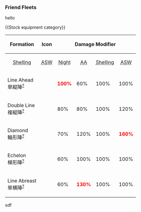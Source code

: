 ===Friend Fleets===



{{Fleets
|!4 DD
|!!Variant 1
|-|Kazagumo/Kai|12.7cm Twin Gun Mount Model D Kai 2|Type 22 Surface Radar Kai 4|61cm Quadruple (Oxygen) Torpedo Mount Late Model
|-|Akigumo/Kai|12.7cm Twin Gun Mount Model C Kai 2|12.7cm Twin Gun Mount Model C Kai 2|searchlight
|-|Yuugumo/Kai Ni|12.7cm Twin Gun Mount Model D Kai 2|12.7cm Twin Gun Mount Model D Kai 2|Star_Shell
|-|Makigumo/Kai Ni|12.7cm Twin Gun Mount Model D Kai 2|Type 22 Surface Radar Kai 4 (Calibrated Late Model)|61cm Quadruple (Oxygen) Torpedo Mount Late Model
|!!Variant 2
|-|Kazagumo/Kai|12.7cm Twin Gun Mount Model D Kai 2|Type 22 Surface Radar Kai 4|61cm Quadruple (Oxygen) Torpedo Mount Late Model
|-|Akigumo/Kai|12.7cm Twin Gun Mount Model C Kai 2|12.7cm Twin Gun Mount Model C Kai 2|Searchlight
|-|Yuugumo/Kai Ni|12.7cm Twin Gun Mount Model D Kai 2|12.7cm Twin Gun Mount Model D Kai 2|Star_Shell
|-|Makigumo/Kai Ni|12.7cm Twin Gun Mount Model D Kai 2|Type 22 Surface Radar Kai 4 (Calibrated Late Model)|61cm Quadruple (Oxygen) Torpedo Mount Late Model
|!1CVL 2DE
|!!Variant 1
|-|Shinyou/Kai Ni|F4F-4
|-|Etorofu/Kai|12.7cm Single High-angle Gun Mount (Late Model)|12.7cm Single High-angle Gun Mount (Late Model)|Type 22 Surface Radar Kai 4
|-|Tsushima/Kai|12.7cm Single High-angle Gun Mount (Late Model)|12.7cm Single High-angle Gun Mount (Late Model)|Type 22 Surface Radar Kai 4
}}

hello



<nowiki>{{Stock equipment category}}</nowiki>

{| class="article-table" style="text-align:center;width:50%; font-size:12px"
|-
! scope="col" style="text-align:center;" rowspan="2" |Formation
! scope="col" style="text-align:center;" rowspan="2" |Icon
! scope="col" style="text-align:center;" colspan="4" |Damage Modifier
! scope="col" style="text-align:center;" colspan="4" |Accuracy Modifier
! scope="col" style="text-align:center;" colspan="5" |Evasion Modifier
! scope="col" style="text-align:center;" rowspan="2" |<abbr title="Flagship Protection Rate">FS Prot</abbr>
|-
! scope="col" style="text-align:center;" |<abbr title="Day Shelling/Bombing">Shelling</abbr>
! scope="col" style="text-align:center;" |<abbr title="Anti-Submarine">ASW</abbr>
! scope="col" style="text-align:center;" |<abbr title="Night Battle">Night</abbr>
! scope="col" style="text-align:center;" |<abbr title="Anti-Air">AA</abbr>
! scope="col" style="text-align:center;" |<abbr title="Day Shelling/Bombing">Shelling</abbr>
! scope="col" style="text-align:center;" |<abbr title="Anti-Submarine">ASW</abbr>
! scope="col" style="text-align:center;" |<abbr title="Day Torpedo">Torp</abbr>
! scope="col" style="text-align:center;" |Night
! scope="col" style="text-align:center;" |<abbr title="Day Shelling/Bombing">Shelling</abbr>
! scope="col" style="text-align:center;" |<abbr title="Day Opening/Closing Torpedo">Torp</abbr>
! scope="col" style="text-align:center;" |<abbr title="Anti-Submarine">ASW</abbr>
! scope="col" style="text-align:center;" |<abbr title="Night Battle">Night</abbr>
! scope="col" style="text-align:center;" |<abbr title="Opening Airstrikes">Aerial</abbr>
|-
| style="text-align:left;" | Line Ahead<br /><span style="cursor:help;" title="Tanjuu-jin">単縦陣</span><sup>[http://kancolle.wikia.com/wiki/Help:Japanese ?]</sup>
| {{LineAhead}}
| style="color:red;" |'''100%'''
|60%
|100%
|100%
|100%
|100%
| style="color:red;" |'''100%'''
| style="color:red;" |'''100%'''
|100%
|100%
|100%
|100%
|100%
|45%
|-
| style="text-align:left;" | Double Line<br /><span style="cursor:help;" title="Fukujuu-jin">複縦陣</span><sup>[http://kancolle.wikia.com/wiki/Help:Japanese ?]</sup>
| {{DoubleLine}}
|80%
|80%
|100%
|120%
| style="color:red;" |'''120%'''
| style="color:red;" |'''120%'''
|80%
|90%
|100%
|100%
|100%
|100%
|100%
|60%
|-
| style="text-align:left;" | Diamond<br /><span style="cursor:help;" title="Rinkei-jin">輪形陣</span><sup>[http://kancolle.wikia.com/wiki/Help:Japanese ?]</sup>
| {{Diamond}}
|70%
|120%
|100%
| style="color:red;" |'''160%'''
|100%
|100%
|40%
|70%
|110%
|110%
|100%
|100%
|100%
| style="color:red;" |'''75%'''
|-
| style="text-align:left;" | Echelon<br /><span style="cursor:help;" title="Teikei-jin">梯形陣</span><sup>[http://kancolle.wikia.com/wiki/Help:Japanese ?]</sup>
| {{Echelon}}
|60%
|100%
|100%
|100%
| style="color:red;" |'''120%'''
| style="color:red;" |'''120%'''
|60%
|80%
|120%
|130%
| style="color:red;" |'''130%'''
|110%
|100%
|60%
|-
| style="text-align:left;" | Line Abreast<br /><span style="cursor:help;" title="Tan'ou-jin">単横陣</span><sup>[http://kancolle.wikia.com/wiki/Help:Japanese ?]</sup>
| {{LineAbreast}}
|60%
| style="color:red;" |'''130%'''
|100%
|100%
| style="color:red;" |'''120%'''
| style="color:red;" |'''120%'''
|30%
|80%
| style="color:red;" |'''130%'''
| style="color:red;" |'''140%'''
|110%
| style="color:red;" |'''120%'''
|100%
|60%
|}
sdf